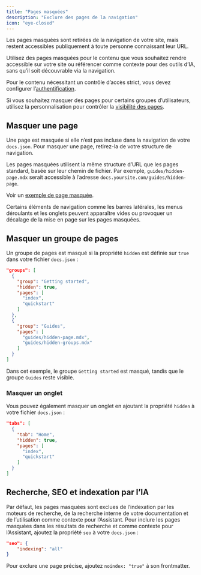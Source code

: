 ```yaml
---
title: "Pages masquées"
description: "Exclure des pages de la navigation"
icon: "eye-closed"
---
```


Les pages masquées sont retirées de la navigation de votre site, mais restent accessibles publiquement à toute personne connaissant leur URL.

Utilisez des pages masquées pour le contenu que vous souhaitez rendre accessible sur votre site ou référencer comme contexte pour des outils d’IA, sans qu’il soit découvrable via la navigation.

Pour le contenu nécessitant un contrôle d’accès strict, vous devez configurer l’[authentification](/fr/authentication-personalization/authentication-setup).

Si vous souhaitez masquer des pages pour certains groupes d’utilisateurs, utilisez la personnalisation pour contrôler la [visibilité des pages](/fr/authentication-personalization/overview#page-visibility).

## Masquer une page

Une page est masquée si elle n’est pas incluse dans la navigation de votre `docs.json`. Pour masquer une page, retirez-la de votre structure de navigation.

Les pages masquées utilisent la même structure d’URL que les pages standard, basée sur leur chemin de fichier. Par exemple, `guides/hidden-page.mdx` serait accessible à l’adresse `docs.yoursite.com/guides/hidden-page`.

Voir un [exemple de page masquée](/fr/guides/hidden-page-example).

<Note>
  Certains éléments de navigation comme les barres latérales, les menus déroulants et les onglets peuvent apparaître vides ou provoquer un décalage de la mise en page sur les pages masquées.
</Note>

## Masquer un groupe de pages

Un groupe de pages est masqué si la propriété `hidden` est définie sur `true` dans votre fichier `docs.json` :

```json highlight={4}
"groups": [
  {
    "group": "Getting started",
    "hidden": true,
    "pages": [
      "index",
      "quickstart"
    ]
  },
  {
    "group": "Guides",
    "pages": [
      "guides/hidden-page.mdx",
      "guides/hidden-groups.mdx"
    ]
  }
]
```

Dans cet exemple, le groupe `Getting started` est masqué, tandis que le groupe `Guides` reste visible.

### Masquer un onglet

Vous pouvez également masquer un onglet en ajoutant la propriété `hidden` à votre fichier `docs.json` :

```json highlight={4}
"tabs": [
  {
    "tab": "Home",
    "hidden": true,
    "pages": [
      "index",
      "quickstart"
    ]
  }
]
```

## Recherche, SEO et indexation par l’IA

Par défaut, les pages masquées sont exclues de l’indexation par les moteurs de recherche, de la recherche interne de votre documentation et de l’utilisation comme contexte pour l’Assistant. Pour inclure les pages masquées dans les résultats de recherche et comme contexte pour l’Assistant, ajoutez la propriété `seo` à votre `docs.json` :

```json
"seo": {
    "indexing": "all"
}
```

Pour exclure une page précise, ajoutez `noindex: "true"` à son frontmatter.